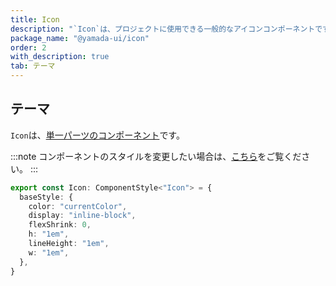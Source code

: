 ```yaml
---
title: Icon
description: "`Icon`は、プロジェクトに使用できる一般的なアイコンコンポーネントです。"
package_name: "@yamada-ui/icon"
order: 2
with_description: true
tab: テーマ
---
```


## テーマ

`Icon`は、[単一パーツのコンポーネント](/styled-system/theming/component-styles#単一パーツのコンポーネント)です。

:::note
コンポーネントのスタイルを変更したい場合は、[こちら](/styled-system/theming/customize-theme#コンポーネントのスタイルを変更する)をご覧ください。
:::

```ts
export const Icon: ComponentStyle<"Icon"> = {
  baseStyle: {
    color: "currentColor",
    display: "inline-block",
    flexShrink: 0,
    h: "1em",
    lineHeight: "1em",
    w: "1em",
  },
}
```
